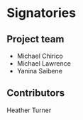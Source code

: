 # Signatories

## Project team

- Michael Chirico
- Michael Lawrence
- Yanina Saibene

## Contributors

Heather Turner
